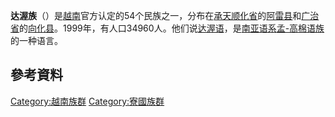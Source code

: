 {{Distinguish|达斡尔族}}
{{ethnic group|
|group=达渥族<br />Tà Ôi
|image=
|poptime=
|popplace={{VIE}} 43,886 (2009)<ref>{{cite web|title=The 2009 Vietnam Population and Housing Census: Completed Results|url=http://www.gso.gov.vn/Modules/Doc_Download.aspx?DocID=12724|publisher=General Statistics Office of Vietnam: Central Population and Housing Census Steering Committee|date=June 2010|accessdate=26 November 2013|page=135|archive-date=2013-10-18|archive-url=https://web.archive.org/web/20131018040824/http://www.gso.gov.vn/Modules/Doc_Download.aspx?DocID=12724|dead-url=no}}</ref><br/> {{LAO}}
|rels=[[万物有灵|万物有灵]]、[[佛教|佛教]]
|langs=[[达渥语|达渥语]]、[[越南语|越南语]]等
|related= 
}}
'''达渥族'''（{{vie|v=Người Tà Ôi}}）是[[越南|越南]]官方认定的54个民族之一，分布在[[承天顺化省|承天顺化省]]的[[阿雷县|阿雷县]]和[[广治省|广治省]]的[[向化县|向化县]]。1999年，有人口34960人。他们说[[达渥语|达渥语]]，是[[南亚语系|南亚语系]][[孟-高棉语族|孟-高棉语族]]的一种语言。
==參考資料==
{{reflist}}
{{越南民族}}
{{老挝族群}}
[[Category:越南族群|Category:越南族群]]
[[Category:寮國族群|Category:寮國族群]]